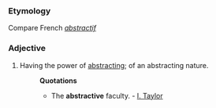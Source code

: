 ===Etymology===
Compare French ''[[abstractif]]''
===Adjective===
#Having the power of [[abstracting]]; of an abstracting nature.
#:'''Quotations'''
#:*The '''abstractive''' faculty. - [[I. Taylor]]